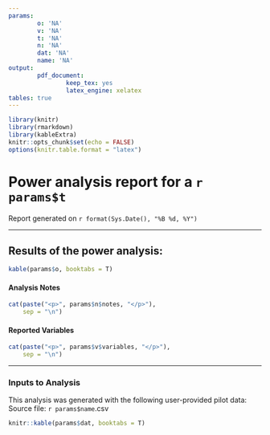 ```yaml
---
params:
        o: 'NA'
        v: 'NA'
        t: 'NA'
        n: 'NA'
        dat: 'NA'
        name: 'NA'
output: 
        pdf_document:
                keep_tex: yes
                latex_engine: xelatex
tables: true
---
```


```r
library(knitr)
library(rmarkdown)
library(kableExtra)
knitr::opts_chunk$set(echo = FALSE)
options(knitr.table.format = "latex")
```

# Power analysis report for a `r params$t`  
Report generated on `r format(Sys.Date(), "%B %d, %Y")`  

****

## Results of the power analysis:  
  
```r
kable(params$o, booktabs = T)
```
\newline    

#### Analysis Notes  

```r
cat(paste("<p>", params$n$notes, "</p>"), 
    sep = "\n")
```

#### Reported Variables  

```r
cat(paste("<p>", params$v$variables, "</p>"), 
    sep = "\n")
```

****  

### Inputs to Analysis  
This analysis was generated with the following user-provided pilot data:  
Source file: `r params$name`.csv  

```r
knitr::kable(params$dat, booktabs = T)
```




